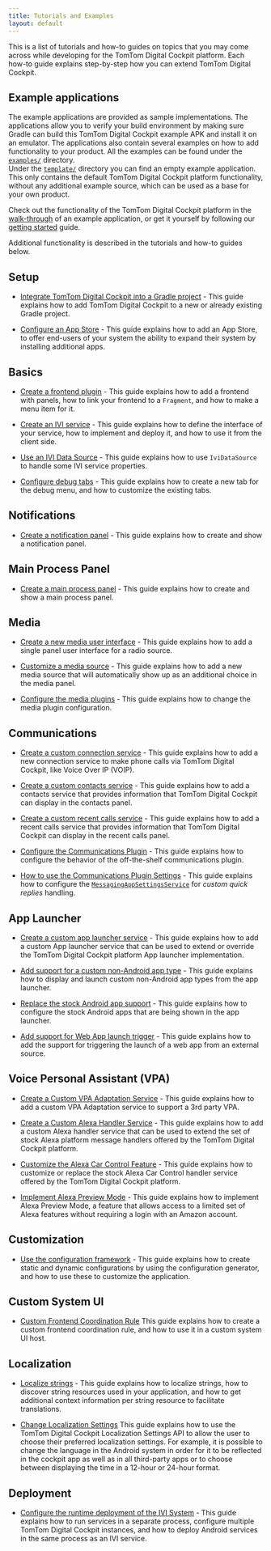 ```yaml
---
title: Tutorials and Examples
layout: default
---
```


This is a list of tutorials and how-to guides on topics that you may come across while developing
for the TomTom Digital Cockpit platform. Each how-to guide explains step-by-step how you can extend
TomTom Digital Cockpit.


## Example applications

The example applications are provided as sample implementations. The applications allow you to
verify your build environment by making sure Gradle can build this TomTom Digital Cockpit example
APK and install it on an emulator. The applications also contain several examples on how to add
functionality to your product. All the examples can be found under the
[`examples/`](https://github.com/tomtom-international/tomtom-digital-cockpit-sdk-examples/tree/main/examples)
directory.<br/>
Under the
[`template/`](https://github.com/tomtom-international/tomtom-digital-cockpit-sdk-examples/tree/main/template)
directory you can find an empty example application. This only contains the default
TomTom Digital Cockpit platform functionality, without any additional example source, which can be
used as a base for your own product.

Check out the functionality of the TomTom Digital Cockpit platform in the
[walk-through](/tomtom-digital-cockpit/developers/platform-overview/example-apps)
of an example application, or get it yourself by following our
[getting started](/tomtom-digital-cockpit/getting-started/introduction)
guide.

Additional functionality is described in the tutorials and how-to guides below.

## Setup

- [Integrate TomTom Digital Cockpit into a Gradle project](/tomtom-digital-cockpit/developers/tutorials-and-examples/setup/integrate-tomtom-digital-cockpit-into-a-gradle-project) -
This guide explains how to add TomTom Digital Cockpit to a new or already existing Gradle project.

- [Configure an App Store](/tomtom-digital-cockpit/developers/tutorials-and-examples/setup/configure-an-app-store) -
This guide explains how to add an App Store, to offer end-users of your system the ability to expand
their system by installing additional apps.

## Basics

- [Create a frontend plugin](/tomtom-digital-cockpit/developers/tutorials-and-examples/basics/create-a-frontend-plugin) -
This guide explains how to add a frontend with panels, how to link your frontend to a `Fragment`,
and how to make a menu item for it.

- [Create an IVI service](/tomtom-digital-cockpit/developers/tutorials-and-examples/basics/create-an-ivi-service) -
This guide explains how to define the interface of your service, how to implement and deploy it,
and how to use it from the client side.

- [Use an IVI Data Source](/tomtom-digital-cockpit/developers/tutorials-and-examples/basics/use-an-ivi-data-source) -
This guide explains how to use `IviDataSource` to handle some IVI service properties.

- [Configure debug tabs](/tomtom-digital-cockpit/developers/tutorials-and-examples/basics/configure-debug-tabs) -
This guide explains how to create a new tab for the debug menu, and how to customize the existing
tabs.

## Notifications

- [Create a notification panel](/tomtom-digital-cockpit/developers/tutorials-and-examples/notifications/create-a-notification-panel) -
  This guide explains how to create and show a notification panel.

## Main Process Panel

- [Create a main process panel](/tomtom-digital-cockpit/developers/tutorials-and-examples/main-process-panel/create-a-main-process-panel) -
  This guide explains how to create and show a main process panel.

## Media

- [Create a new media user interface](/tomtom-digital-cockpit/developers/tutorials-and-examples/media/create-a-new-media-user-interface) -
This guide explains how to add a single panel user interface for a radio source.

- [Customize a media source](/tomtom-digital-cockpit/developers/tutorials-and-examples/media/customize-a-media-source) -
This guide explains how to add a new media source that will automatically show up as an additional
choice in the media panel.

- [Configure the media plugins](/tomtom-digital-cockpit/developers/tutorials-and-examples/media/configure-the-media-plugins) -
This guide explains how to change the media plugin configuration.

## Communications

- [Create a custom connection service](/tomtom-digital-cockpit/developers/tutorials-and-examples/communications/create-a-custom-connection-service) -
This guide explains how to add a new connection service to make phone calls via
TomTom Digital Cockpit, like Voice Over IP (VOIP).

- [Create a custom contacts service](/tomtom-digital-cockpit/developers/tutorials-and-examples/communications/create-a-custom-contacts-service) -
This guide explains how to add a contacts service that provides information that
TomTom Digital Cockpit can display in the contacts panel.

- [Create a custom recent calls service](/tomtom-digital-cockpit/developers/tutorials-and-examples/communications/create-a-custom-recentcalls-service) -
This guide explains how to add a recent calls service that provides information that
TomTom Digital Cockpit can display in the recent calls panel.

- [Configure the Communications Plugin](/tomtom-digital-cockpit/developers/tutorials-and-examples/communications/configure-the-communications-plugin) -
This guide explains how to configure the behavior of the off-the-shelf communications plugin.

- [How to use the Communications Plugin Settings](/tomtom-digital-cockpit/developers/tutorials-and-examples/communications/how-to-use-the-communications-plugin-settings) -
This guide explains how to configure the [`MessagingAppSettingsService`](TTIVI_PLATFORM_API) for
_custom quick replies_ handling.

## App Launcher

- [Create a custom app launcher service](/tomtom-digital-cockpit/developers/tutorials-and-examples/app-launcher/create-a-custom-app-launcher-service) -
This guide explains how to add a custom App launcher service that can be used to extend or
override the TomTom Digital Cockpit platform App launcher implementation.

- [Add support for a custom non-Android app type](/tomtom-digital-cockpit/developers/tutorials-and-examples/app-launcher/add-support-for-a-custom-non-android-app-type) -
This guide explains how to display and launch custom non-Android app types from the app launcher.

- [Replace the stock Android app support](/tomtom-digital-cockpit/developers/tutorials-and-examples/app-launcher/replace-the-stock-android-app-support) -
This guide explains how to configure the stock Android apps that are being shown in the app
launcher.

- [Add support for Web App launch trigger](/tomtom-digital-cockpit/developers/tutorials-and-examples/app-launcher/add-support-for-web-app-launch-trigger) -
This guide explains how to add the support for triggering the launch of a web app from an external
source.

## Voice Personal Assistant (VPA)

- [Create a Custom VPA Adaptation Service](/tomtom-digital-cockpit/developers/tutorials-and-examples/voice-personal-assistant/create-a-custom-vpa-adaptation-service) -
  This guide explains how to add a custom VPA Adaptation service to support a 3rd party VPA.

- [Create a Custom Alexa Handler Service](/tomtom-digital-cockpit/developers/tutorials-and-examples/voice-personal-assistant/create-a-custom-alexa-handler-service) -
This guide explains how to add a custom Alexa handler service that can be used to extend the set of
stock Alexa platform message handlers offered by the TomTom Digital Cockpit platform.

- [Customize the Alexa Car Control Feature](/tomtom-digital-cockpit/developers/tutorials-and-examples/voice-personal-assistant/customize-the-alexa-car-control-feature) -
This guide explains how to customize or replace the stock Alexa Car Control handler service offered
by the TomTom Digital Cockpit platform.

- [Implement Alexa Preview Mode](/tomtom-digital-cockpit/developers/tutorials-and-examples/voice-personal-assistant/implement-preview-mode-feature) -
This guide explains how to implement Alexa Preview Mode, a feature that allows access to a limited
set of Alexa features without requiring a login with an Amazon account.

## Customization

- [Use the configuration framework](/tomtom-digital-cockpit/developers/tutorials-and-examples/customization/use-the-configuration-framework) -
This guide explains how to create static and dynamic configurations by using the configuration
generator, and how to use these to customize the application.

## Custom System UI

- [Custom Frontend Coordination Rule](/tomtom-digital-cockpit/developers/tutorials-and-examples/custom-system-ui/custom-frontend-coordination-rule)
This guide explains how to create a custom frontend coordination rule, and how to use it in a custom system UI host.

## Localization

- [Localize strings](/tomtom-digital-cockpit/developers/tutorials-and-examples/localization/localize-strings) -
This guide explains how to localize strings, how to discover string resources used in your
application, and how to get additional context information per string resource to facilitate
translations.

- [Change Localization Settings](/tomtom-digital-cockpit/developers/tutorials-and-examples/localization/change-localization-settings)
This guide explains how to use the TomTom Digital Cockpit Localization Settings API to allow the user to 
choose their preferred localization settings. For example, it is possible to change the language in the Android 
system in order for it to be reflected in the cockpit app as well as in all third-party apps or to
choose between displaying the time in a 12-hour or 24-hour format.

## Deployment

- [Configure the runtime deployment of the IVI System](/tomtom-digital-cockpit/developers/tutorials-and-examples/deployment/configure-the-runtime-deployment-of-the-ivi-system) -
This guide explains how to run services in a separate process, configure multiple
TomTom Digital Cockpit instances, and how to deploy Android services in the same process as an IVI
service.
